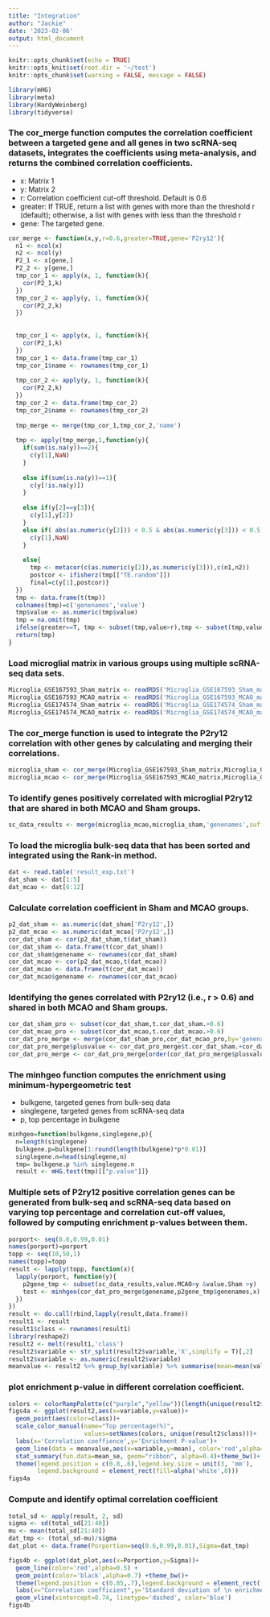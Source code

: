 ```yaml
---
title: "Integration"
author: "Jackie"
date: '2023-02-06'
output: html_document
---
```


```r
knitr::opts_chunk$set(echo = TRUE)
knitr::opts_knit$set(root.dir = '~/test')
knitr::opts_chunk$set(warning = FALSE, message = FALSE) 
```

```r
library(mHG)
library(meta)
library(HardyWeinberg)
library(tidyverse)
```

### The cor_merge function computes the correlation coefficient between a targeted gene and all genes in two scRNA-seq datasets, integrates the coefficients using meta-analysis, and returns the combined correlation coefficients.

- x: Matrix 1
- y: Matrix 2
- r: Correlation coefficient cut-off threshold. Default is 0.6
- greater: If TRUE, return a list with genes with more than the threshold r (default); otherwise, a list with genes with less than the threshold r
- gene: The targeted gene.
```r
cor_merge <- function(x,y,r=0.6,greater=TRUE,gene='P2ry12'){
  n1 <- ncol(x)
  n2 <- ncol(y)
  P2_1 <- x[gene,]
  P2_2 <- y[gene,]
  tmp_cor_1 <- apply(x, 1, function(k){
    cor(P2_1,k)
  })
  tmp_cor_2 <- apply(y, 1, function(k){
    cor(P2_2,k)
  })
  
  
  tmp_cor_1 <- apply(x, 1, function(k){
    cor(P2_1,k)
  })
  tmp_cor_1 <- data.frame(tmp_cor_1)
  tmp_cor_1$name <- rownames(tmp_cor_1)
  
  tmp_cor_2 <- apply(y, 1, function(k){
    cor(P2_2,k)
  })
  tmp_cor_2 <- data.frame(tmp_cor_2)
  tmp_cor_2$name <- rownames(tmp_cor_2)
  
  tmp_merge <- merge(tmp_cor_1,tmp_cor_2,'name')
  
  tmp <- apply(tmp_merge,1,function(y){
    if(sum(is.na(y))==2){
      c(y[1],NaN)
    }
    
    else if(sum(is.na(y))==1){
      c(y[!is.na(y)])
    }
    
    else if(y[2]==y[3]){
      c(y[1],y[2])
    }
    else if( abs(as.numeric(y[2])) < 0.5 & abs(as.numeric(y[3])) < 0.5){
      c(y[1],NaN)
    }
    
    else{
      tmp <- metacor(c(as.numeric(y[2]),as.numeric(y[3])),c(n1,n2))
      postcor <- ifisherz(tmp[["TE.random"]])
      final=c(y[1],postcor)}
  })
  tmp <- data.frame(t(tmp))
  colnames(tmp)=c('genenames','value')
  tmp$value <- as.numeric(tmp$value)
  tmp = na.omit(tmp)
  ifelse(greater==T, tmp <- subset(tmp,value>r),tmp <- subset(tmp,value<r))
  return(tmp)
}
```
### Load microglial matrix in various groups using multiple scRNA-seq data sets.
```r
Microglia_GSE167593_Sham_matrix <- readRDS('Microglia_GSE167593_Sham_matrix.rds')
Microglia_GSE167593_MCAO_matrix <- readRDS('Microglia_GSE167593_MCAO_matrix.rds')
Microglia_GSE174574_Sham_matrix <- readRDS('Microglia_GSE174574_Sham_matrix.rds')
Microglia_GSE174574_MCAO_matrix <- readRDS('Microglia_GSE174574_MCAO_matrix.rds')
```
### The cor_merge function is used to integrate the P2ry12 correlation with other genes by calculating and merging their correlations.
```r
microglia_sham <- cor_merge(Microglia_GSE167593_Sham_matrix,Microglia_GSE174574_Sham_matrix,gene = 'P2ry12')
microglia_mcao <- cor_merge(Microglia_GSE167593_MCAO_matrix,Microglia_GSE174574_MCAO_matrix,gene = 'P2ry12')
```
### To identify genes positively correlated with microglial P2ry12 that are shared in both MCAO and Sham groups.
```r
sc_data_results <- merge(microglia_mcao,microglia_sham,'genenames',suffixes = c(".MCAO",".Sham"))
```
### To load the microglia bulk-seq data that has been sorted and integrated using the Rank-in method.
```r
dat <- read.table('result_exp.txt')
dat_sham <- dat[1:5]
dat_mcao <- dat[6:12]
```
### Calculate correlation coefficient in Sham and MCAO groups.
```r
p2_dat_sham <- as.numeric(dat_sham['P2ry12',])
p2_dat_mcao <- as.numeric(dat_mcao['P2ry12',])
cor_dat_sham <- cor(p2_dat_sham,t(dat_sham))
cor_dat_sham <- data.frame(t(cor_dat_sham))
cor_dat_sham$genename <- rownames(cor_dat_sham)
cor_dat_mcao <- cor(p2_dat_mcao,t(dat_mcao))
cor_dat_mcao <- data.frame(t(cor_dat_mcao))
cor_dat_mcao$genename <- rownames(cor_dat_mcao)
```
### Identifying the genes correlated with P2ry12 (i.e., r > 0.6) and shared in both MCAO and Sham groups. 
```r
cor_dat_sham_pro <- subset(cor_dat_sham,t.cor_dat_sham.>0.6)
cor_dat_mcao_pro <- subset(cor_dat_mcao,t.cor_dat_mcao.>0.6)
cor_dat_pro_merge <- merge(cor_dat_sham_pro,cor_dat_mcao_pro,by='genename')
cor_dat_pro_merge$plusvalue <- cor_dat_pro_merge$t.cor_dat_sham.+cor_dat_pro_merge$t.cor_dat_mcao.
cor_dat_pro_merge <- cor_dat_pro_merge[order(cor_dat_pro_merge$plusvalue,decreasing = T),]
```
### The minhgeo function computes the enrichment using  minimum-hypergeometric test

- bulkgene, targeted genes from bulk-seq data
- singlegene, targeted genes from scRNA-seq data
- p, top percentage in bulkgene
```r
minhgeo=function(bulkgene,singlegene,p){
  n=length(singlegene)
  bulkgene.p=bulkgene[1:round(length(bulkgene)*p*0.01)]
  singlegene.n=head(singlegene,n)
  tmp= bulkgene.p %in% singlegene.n
  result <- mHG.test(tmp)[["p.value"]]}
```
### Multiple sets of P2ry12 positive correlation genes can be generated from bulk-seq and scRNA-seq data based on varying top percentage and correlation cut-off values, followed by computing enrichment p-values between them.
```r
porport<- seq(0.6,0.99,0.01)
names(porport)=porport
topp <- seq(10,50,1)
names(topp)=topp
result <- lapply(topp, function(x){
  lapply(porport, function(y){
    p2gene_tmp <- subset(sc_data_results,value.MCAO>y &value.Sham >y)
    test <- minhgeo(cor_dat_pro_merge$genename,p2gene_tmp$genenames,x)
  })
})
result <- do.call(rbind,lapply(result,data.frame))
result1 <- result
result1$class <- rownames(result1)
library(reshape2)
result2 <- melt(result1,'class')
result2$variable <- str_split(result2$variable,'X',simplify = T)[,2]
result2$variable <- as.numeric(result2$variable)
meanvalue <- result2 %>% group_by(variable) %>% summarise(mean=mean(value))
```
### plot enrichment p-value in different correlation coefficient.
```r
colors <- colorRampPalette(c("purple","yellow"))(length(unique(result2$class)))
figs4a <- ggplot(result2,aes(x=variable,y=value))+
  geom_point(aes(color=class))+
  scale_color_manual(name="Top percentage(%)",
                     values=setNames(colors, unique(result2$class)))+
  labs(x='Correlation coeffience',y='Enrichment P-value')+
  geom_line(data = meanvalue,aes(x=variable,y=mean), color='red',alpha=0.8)+
  stat_summary(fun.data=mean_se, geom="ribbon", alpha=0.4)+theme_bw()+
  theme(legend.position = c(0.8,.6),legend.key.size = unit(3, 'mm'),
        legend.background = element_rect(fill=alpha('white',0)))
figs4a
```

### Compute and identify optimal correlation coefficient
```r
total_sd <- apply(result, 2, sd)
sigma <- sd(total_sd[21:40])
mu <- mean(total_sd[21:40])
dat_tmp <- (total_sd-mu)/sigma
dat_plot <- data.frame(Porportion=seq(0.6,0.99,0.01),Sigma=dat_tmp)

figs4b <- ggplot(dat_plot,aes(x=Porportion,y=Sigma))+
  geom_line(color='red',alpha=0.5) +
  geom_point(color='black',alpha=0.7) +theme_bw()+
  theme(legend.position = c(0.85,.7),legend.background = element_rect(fill=alpha('white',0)))+
  labs(x="Correlation coefficient",y='Standard deviation of \n enrichment P-value')+
  geom_vline(xintercept=0.74, linetype='dashed', color='blue')
figs4b
```
